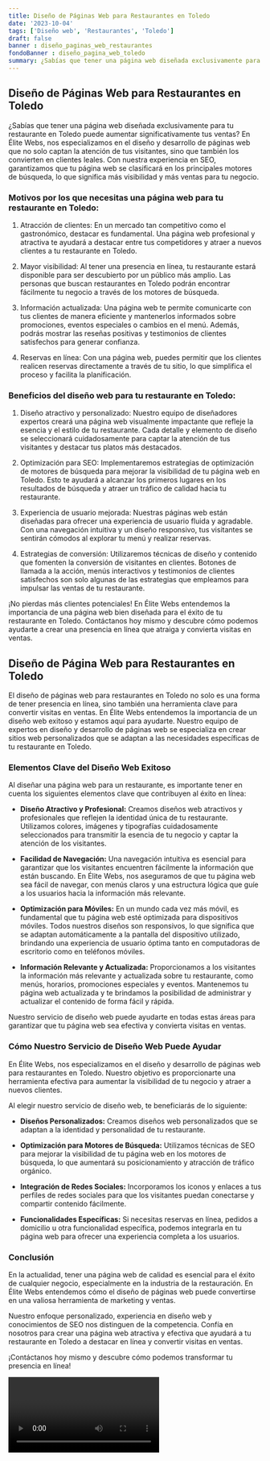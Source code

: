 ```yaml
---
title: Diseño de Páginas Web para Restaurantes en Toledo
date: '2023-10-04'
tags: ['Diseño web', 'Restaurantes', 'Toledo']
draft: false
banner : diseño_paginas_web_restaurantes
fondoBanner : diseño_pagina_web_toledo
summary: ¿Sabías que tener una página web diseñada exclusivamente para tu restaurante en Toledo puede aumentar significativamente tus ventas? En Élite Webs, nos especializamos en el diseño y desarrollo de páginas web que no solo captan la atención de tus visitantes, sino que también los convierten en clientes leales. Con nuestra experiencia en SEO, garantizamos que tu página web se clasificará en los principales motores de búsqueda, lo que significa más visibilidad y más ventas para tu negocio.
---
```


## Diseño de Páginas Web para Restaurantes en Toledo

¿Sabías que tener una página web diseñada exclusivamente para tu restaurante en Toledo puede aumentar significativamente tus ventas? En Élite Webs, nos especializamos en el diseño y desarrollo de páginas web que no solo captan la atención de tus visitantes, sino que también los convierten en clientes leales. Con nuestra experiencia en SEO, garantizamos que tu página web se clasificará en los principales motores de búsqueda, lo que significa más visibilidad y más ventas para tu negocio.

### Motivos por los que necesitas una página web para tu restaurante en Toledo:

1. Atracción de clientes: En un mercado tan competitivo como el gastronómico, destacar es fundamental. Una página web profesional y atractiva te ayudará a destacar entre tus competidores y atraer a nuevos clientes a tu restaurante en Toledo.

2. Mayor visibilidad: Al tener una presencia en línea, tu restaurante estará disponible para ser descubierto por un público más amplio. Las personas que buscan restaurantes en Toledo podrán encontrar fácilmente tu negocio a través de los motores de búsqueda.

3. Información actualizada: Una página web te permite comunicarte con tus clientes de manera eficiente y mantenerlos informados sobre promociones, eventos especiales o cambios en el menú. Además, podrás mostrar las reseñas positivas y testimonios de clientes satisfechos para generar confianza.

4. Reservas en línea: Con una página web, puedes permitir que los clientes realicen reservas directamente a través de tu sitio, lo que simplifica el proceso y facilita la planificación.

### Beneficios del diseño web para tu restaurante en Toledo:

1. Diseño atractivo y personalizado: Nuestro equipo de diseñadores expertos creará una página web visualmente impactante que refleje la esencia y el estilo de tu restaurante. Cada detalle y elemento de diseño se seleccionará cuidadosamente para captar la atención de tus visitantes y destacar tus platos más destacados.

2. Optimización para SEO: Implementaremos estrategias de optimización de motores de búsqueda para mejorar la visibilidad de tu página web en Toledo. Esto te ayudará a alcanzar los primeros lugares en los resultados de búsqueda y atraer un tráfico de calidad hacia tu restaurante.

3. Experiencia de usuario mejorada: Nuestras páginas web están diseñadas para ofrecer una experiencia de usuario fluida y agradable. Con una navegación intuitiva y un diseño responsivo, tus visitantes se sentirán cómodos al explorar tu menú y realizar reservas.

4. Estrategias de conversión: Utilizaremos técnicas de diseño y contenido que fomenten la conversión de visitantes en clientes. Botones de llamada a la acción, menús interactivos y testimonios de clientes satisfechos son solo algunas de las estrategias que empleamos para impulsar las ventas de tu restaurante.

¡No pierdas más clientes potenciales! En Élite Webs entendemos la importancia de una página web bien diseñada para el éxito de tu restaurante en Toledo. Contáctanos hoy mismo y descubre cómo podemos ayudarte a crear una presencia en línea que atraiga y convierta visitas en ventas.

<GifSeo />

<Cta />

## Diseño de Página Web para Restaurantes en Toledo

El diseño de páginas web para restaurantes en Toledo no solo es una forma de tener presencia en línea, sino también una herramienta clave para convertir visitas en ventas. En Élite Webs entendemos la importancia de un diseño web exitoso y estamos aquí para ayudarte. Nuestro equipo de expertos en diseño y desarrollo de páginas web se especializa en crear sitios web personalizados que se adaptan a las necesidades específicas de tu restaurante en Toledo.

### Elementos Clave del Diseño Web Exitoso

Al diseñar una página web para un restaurante, es importante tener en cuenta los siguientes elementos clave que contribuyen al éxito en línea:

- **Diseño Atractivo y Profesional:** Creamos diseños web atractivos y profesionales que reflejen la identidad única de tu restaurante. Utilizamos colores, imágenes y tipografías cuidadosamente seleccionados para transmitir la esencia de tu negocio y captar la atención de los visitantes.

- **Facilidad de Navegación:** Una navegación intuitiva es esencial para garantizar que los visitantes encuentren fácilmente la información que están buscando. En Élite Webs, nos aseguramos de que tu página web sea fácil de navegar, con menús claros y una estructura lógica que guíe a los usuarios hacia la información más relevante.

- **Optimización para Móviles:** En un mundo cada vez más móvil, es fundamental que tu página web esté optimizada para dispositivos móviles. Todos nuestros diseños son responsivos, lo que significa que se adaptan automáticamente a la pantalla del dispositivo utilizado, brindando una experiencia de usuario óptima tanto en computadoras de escritorio como en teléfonos móviles.

- **Información Relevante y Actualizada:** Proporcionamos a los visitantes la información más relevante y actualizada sobre tu restaurante, como menús, horarios, promociones especiales y eventos. Mantenemos tu página web actualizada y te brindamos la posibilidad de administrar y actualizar el contenido de forma fácil y rápida.

Nuestro servicio de diseño web puede ayudarte en todas estas áreas para garantizar que tu página web sea efectiva y convierta visitas en ventas.

### Cómo Nuestro Servicio de Diseño Web Puede Ayudar

En Élite Webs, nos especializamos en el diseño y desarrollo de páginas web para restaurantes en Toledo. Nuestro objetivo es proporcionarte una herramienta efectiva para aumentar la visibilidad de tu negocio y atraer a nuevos clientes.

Al elegir nuestro servicio de diseño web, te beneficiarás de lo siguiente:

- **Diseños Personalizados:** Creamos diseños web personalizados que se adaptan a la identidad y personalidad de tu restaurante.

- **Optimización para Motores de Búsqueda:** Utilizamos técnicas de SEO para mejorar la visibilidad de tu página web en los motores de búsqueda, lo que aumentará su posicionamiento y atracción de tráfico orgánico.

- **Integración de Redes Sociales:** Incorporamos los iconos y enlaces a tus perfiles de redes sociales para que los visitantes puedan conectarse y compartir contenido fácilmente.

- **Funcionalidades Específicas:** Si necesitas reservas en línea, pedidos a domicilio u otra funcionalidad específica, podemos integrarla en tu página web para ofrecer una experiencia completa a los usuarios.

### Conclusión

En la actualidad, tener una página web de calidad es esencial para el éxito de cualquier negocio, especialmente en la industria de la restauración. En Élite Webs entendemos cómo el diseño de páginas web puede convertirse en una valiosa herramienta de marketing y ventas.

Nuestro enfoque personalizado, experiencia en diseño web y conocimientos de SEO nos distinguen de la competencia. Confía en nosotros para crear una página web atractiva y efectiva que ayudará a tu restaurante en Toledo a destacar en línea y convertir visitas en ventas.

¡Contáctanos hoy mismo y descubre cómo podemos transformar tu presencia en línea!

<Video />

<CtaBot job='Restaurantes' city='Toledo'/>

<Gmaps query='Toledo+españa+maps' />
